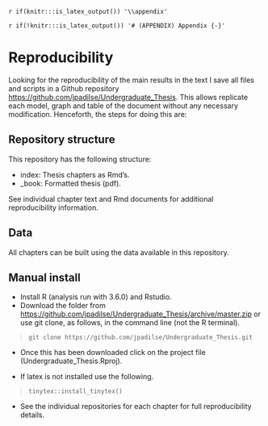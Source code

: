 `r if(knitr:::is_latex_output()) '\\appendix'`

`r if(!knitr:::is_latex_output()) '# (APPENDIX) Appendix {-}'` 

# Reproducibility

Looking for the reproducibility of the main results in the text I save all files and scripts in a Github repository <https://github.com/jpadilse/Undergraduate_Thesis>. This allows replicate each model, graph and table of the document without any necessary modification. Henceforth, the steps for doing this are:

## Repository structure

This repository has the following structure:

- index: Thesis chapters as Rmd's.
- _book: Formatted thesis (pdf).

See individual chapter text and Rmd documents for additional reproducibility information.

## Data

All chapters can be built using the data available in this repository. 

## Manual install

- Install R (analysis run with 3.6.0) and Rstudio.
- Download the folder from <https://github.com/jpadilse/Undergraduate_Thesis/archive/master.zip> or use git clone, as follows, in the command line (not the R terminal).

> `git clone https://github.com/jpadilse/Undergraduate_Thesis.git`

- Once this has been downloaded click on the project file (Undergraduate_Thesis.Rproj).

- If latex is not installed use the following.

> `tinytex::install_tinytex()`

- See the individual repositories for each chapter for full reproducibility details.
